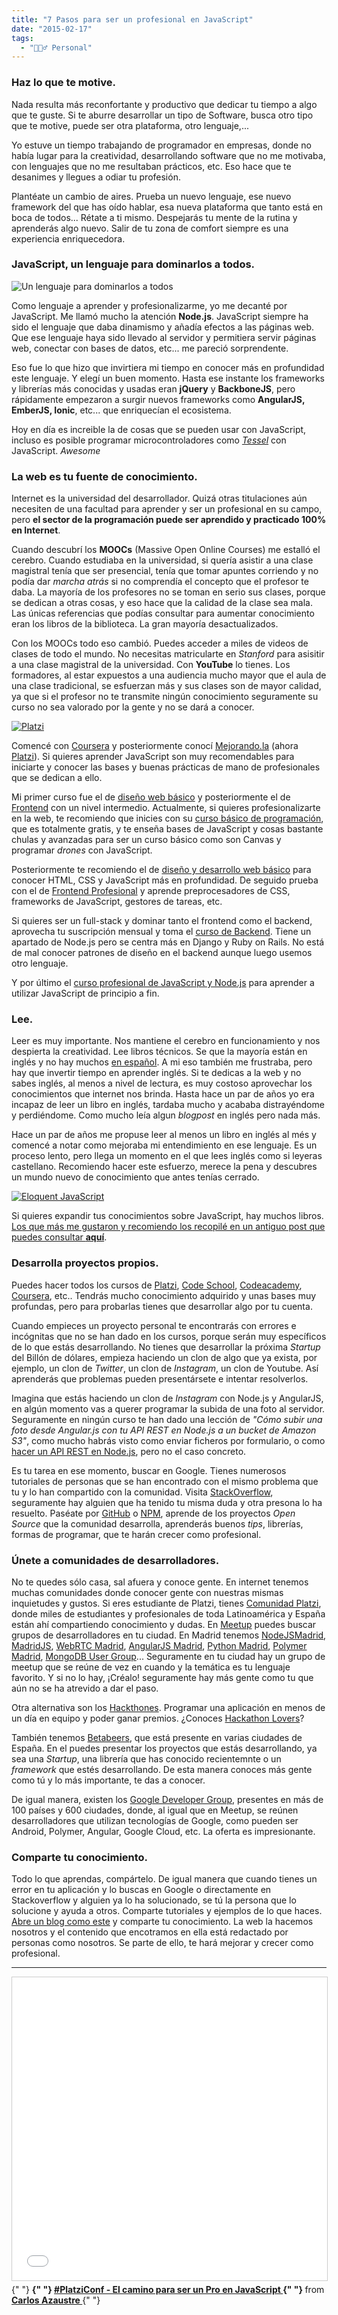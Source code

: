 ```yaml
---
title: "7 Pasos para ser un profesional en JavaScript"
date: "2015-02-17"
tags:
  - "🙋🏻‍♂️ Personal"
---
```


<YouTube videoId="Bg89e__YpE8" />

### Haz lo que te motive.

Nada resulta más reconfortante y productivo que dedicar tu tiempo a algo que te guste. Si te aburre desarrollar un tipo de Software, busca otro tipo que te motive, puede ser otra plataforma, otro lenguaje,...

Yo estuve un tiempo trabajando de programador en empresas, donde no había lugar para la creatividad, desarrollando software que no me motivaba, con lenguajes que no me resultaban prácticos, etc. Eso hace que te desanimes y llegues a odiar tu profesión.

Plantéate un cambio de aires. Prueba un nuevo lenguaje, ese nuevo framework del que has oído hablar, esa nueva plataforma que tanto está en boca de todos... Rétate a ti mismo. Despejarás tu mente de la rutina y aprenderás algo nuevo. Salir de tu zona de comfort siempre es una experiencia enriquecedora.

### JavaScript, un lenguaje para dominarlos a todos.

![Un lenguaje para dominarlos a todos](/images/el-camino-para-ser-un-pro-en-javascript/frodoJS.jpg)

Como lenguaje a aprender y profesionalizarme, yo me decanté por JavaScript. Me llamó mucho la atención **Node.js**. JavaScript siempre ha sido el lenguaje que daba dinamismo y añadía efectos a las páginas web. Que ese lenguaje haya sido llevado al servidor y permitiera servir páginas web, conectar con bases de datos, etc... me pareció sorprendente.

Eso fue lo que hizo que invirtiera mi tiempo en conocer más en profundidad este lenguaje. Y elegí un buen momento. Hasta ese instante los frameworks y librerías más conocidas y usadas eran **jQuery** y **BackboneJS**, pero rápidamente empezaron a surgir nuevos frameworks como **AngularJS, EmberJS, Ionic**, etc... que enriquecían el ecosistema.

Hoy en día es increible la de cosas que se pueden usar con JavaScript, incluso es posible programar microcontroladores como _[Tessel](http://tessel.io)_ con JavaScript. _Awesome_

### La web es tu fuente de conocimiento.

Internet es la universidad del desarrollador. Quizá otras titulaciones aún necesiten de una facultad para aprender y ser un profesional en su campo, pero **el sector de la programación puede ser aprendido y practicado 100% en Internet**.

Cuando descubrí los **MOOCs** (Massive Open Online Courses) me estalló el cerebro. Cuando estudiaba en la universidad, si quería asistir a una clase magistral tenía que ser presencial, tenía que tomar apuntes corriendo y no podía dar _marcha atrás_ si no comprendía el concepto que el profesor te daba. La mayoría de los profesores no se toman en serio sus clases, porque se dedican a otras cosas, y eso hace que la calidad de la clase sea mala. Las únicas referencias que podías consultar para aumentar conocimiento eran los libros de la biblioteca. La gran mayoría desactualizados.

Con los MOOCs todo eso cambió. Puedes acceder a miles de videos de clases de todo el mundo. No necesitas matricularte en _Stanford_ para asisitir a una clase magistral de la universidad. Con **YouTube** lo tienes. Los formadores, al estar expuestos a una audiencia mucho mayor que el aula de una clase tradicional, se esfuerzan más y sus clases son de mayor calidad, ya que si el profesor no te transmite ningún conocimiento seguramente su curso no sea valorado por la gente y no se dará a conocer.

[![Platzi](/images/el-camino-para-ser-un-pro-en-javascript/10475665_807915719276961_6638684059685897925_n.png)](http://platzi.com/c/cazaustre)

Comencé con [Coursera](http://coursera.com) y posteriormente conocí [Mejorando.la](http://platzi.com/c/cazaustre) (ahora [Platzi](http://platzi.com/c/cazaustre)). Si quieres aprender JavaScript son muy recomendables para iniciarte y conocer las bases y buenas prácticas de mano de profesionales que se dedican a ello.

Mi primer curso fue el de [diseño web básico](http://platzi.com/online) y posteriormente el de [Frontend](http://platzi.com/frontend) con un nivel intermedio. Actualmente, si quieres profesionalizarte en la web, te recomiendo que inicies con su [curso básico de programación](http://platzi.com/programación), que es totalmente gratis, y te enseña bases de JavaScript y cosas bastante chulas y avanzadas para ser un curso básico como son Canvas y programar _drones_ con JavaScript.

Posteriormente te recomiendo el de [diseño y desarrollo web básico](http://platzi.com/online) para conocer HTML, CSS y JavaScript más en profundidad. De seguido prueba con el de [Frontend Profesional](http://platzi.com/frontend) y aprende preprocesadores de CSS, frameworks de JavaScript, gestores de tareas, etc.

Si quieres ser un full-stack y dominar tanto el frontend como el backend, aprovecha tu suscripción mensual y toma el [curso de Backend](http://platzi.com/backend). Tiene un apartado de Node.js pero se centra más en Django y Ruby on Rails. No está de mal conocer patrones de diseño en el backend aunque luego usemos otro lenguaje.

Y por último el [curso profesional de JavaScript y Node.js](http://platzi.com/js) para aprender a utilizar JavaScript de principio a fin.

### Lee.

Leer es muy importante. Nos mantiene el cerebro en funcionamiento y nos despierta la creatividad. Lee libros técnicos. Se que la mayoría están en inglés y no hay muchos [en español](https://leanpub.com/aprendiendo-javascript). A mi eso también me frustraba, pero hay que invertir tiempo en aprender inglés. Si te dedicas a la web y no sabes inglés, al menos a nivel de lectura, es muy costoso aprovechar los conocimientos que internet nos brinda. Hasta hace un par de años yo era incapaz de leer un libro en inglés, tardaba mucho y acababa distrayéndome y perdiéndome. Como mucho leía algun _blogpost_ en inglés pero nada más.

Hace un par de años me propuse leer al menos un libro en inglés al més y comencé a notar como mejoraba mi entendimiento en ese lenguaje. Es un proceso lento, pero llega un momento en el que lees inglés como si leyeras castellano. Recomiendo hacer este esfuerzo, merece la pena y descubres un mundo nuevo de conocimiento que antes tenías cerrado.

[![Eloquent JavaScript](/images/el-camino-para-ser-un-pro-en-javascript/ejs_gt9otr.png)](http://www.amazon.es/gp/product/B004OEJNQ0/ref=as_li_tf_tl?ie=UTF8&camp=3626&creative=24790&creativeASIN=B004OEJNQ0&linkCode=as2&tag=pa0f-21)

Si quieres expandir tus conocimientos sobre JavaScript, hay muchos libros. [Los que más me gustaron y recomiendo los recopilé en un antiguo post que puedes consultar **aquí**](/libros-javascript/).

### Desarrolla proyectos propios.

Puedes hacer todos los cursos de [Platzi](http://platzi.com), [Code School](http://codeschool.com), [Codeacademy](http://codeacademy.com), [Coursera](http://coursera.com), etc.. Tendrás mucho conocimiento adquirido y unas bases muy profundas, pero para probarlas tienes que desarrollar algo por tu cuenta.

Cuando empieces un proyecto personal te encontrarás con errores e incógnitas que no se han dado en los cursos, porque serán muy específicos de lo que estás desarrollando. No tienes que desarrollar la próxima _Startup_ del Billón de dólares, empieza haciendo un clon de algo que ya exista, por ejemplo, un clon de _Twitter_, un clon de _Instagram_, un clon de Youtube. Así aprenderás que problemas pueden presentársete e intentar resolverlos.

Imagina que estás haciendo un clon de _Instagram_ con Node.js y AngularJS, en algún momento vas a querer programar la subida de una foto al servidor. Seguramente en ningún curso te han dado una lección de _"Cómo subir una foto desde Angular.js con tu API REST en Node.js a un bucket de Amazon S3"_, como mucho habrás visto como enviar ficheros por formulario, o como [hacer un API REST en Node.js](/como-crear-una-api-rest-usando-node-js/), pero no el caso concreto.

Es tu tarea en ese momento, buscar en Google. Tienes numerosos tutoriales de personas que se han encontrado con el mismo problema que tu y lo han compartido con la comunidad. Visita [StackOverflow](http://stackoverflow.com), seguramente hay alguien que ha tenido tu misma duda y otra presona lo ha resuelto. Paséate por [GitHub](http://github.com) o [NPM](http://npmjs.org/), aprende de los proyectos _Open Source_ que la comunidad desarrolla, aprenderás buenos _tips_, librerías, formas de programar, que te harán crecer como profesional.

### Únete a comunidades de desarrolladores.

No te quedes sólo casa, sal afuera y conoce gente. En internet tenemos muchas comunidades donde conocer gente con nuestras mismas inquietudes y gustos. Si eres estudiante de Platzi, tienes [Comunidad Platzi](https://plus.google.com/107441786043637814526/posts), donde miles de estudiantes y profesionales de toda Latinoamérica y España están ahí compartiendo conocimiento y dudas. En [Meetup](http://meetup.com) puedes buscar grupos de desarrolladores en tu ciudad. En Madrid tenemos [NodeJSMadrid](http://www.meetup.com/Node-js-Madrid/), [MadridJS](http://www.meetup.com/madridjs/), [WebRTC Madrid](), [AngularJS Madrid](http://www.meetup.com/AngularJS_Madrid/), [Python Madrid](http://www.meetup.com/Madrid-Python-Meetup/), [Polymer Madrid](http://www.meetup.com/Madrid-Polymer-Group/), [MongoDB User Group](http://www.meetup.com/Madrid-MongoDB-User-Group/)... Seguramente en tu ciudad hay un grupo de meetup que se reúne de vez en cuando y la temática es tu lenguaje favorito. Y si no lo hay, ¡Créalo! seguramente hay más gente como tu que aún no se ha atrevido a dar el paso.

Otra alternativa son los [Hackthones](http://hackathonlovers.com). Programar una aplicación en menos de un día en equipo y poder ganar premios. ¿Conoces [Hackathon Lovers](http://hackathonlovers.com)?

También tenemos [Betabeers](http://betabeers.com), que está presente en varias ciudades de España. En el puedes presentar los proyectos que estás desarrollando, ya sea una _Startup_, una librería que has conocido recientemnte o un _framework_ que estés desarrollando. De esta manera conoces más gente como tú y lo más importante, te das a conocer.

De igual manera, existen los [Google Developer Group](https://developers.google.com/groups/), presentes en más de 100 países y 600 ciudades, donde, al igual que en Meetup, se reúnen desarrolladores que utilizan tecnologías de Google, como pueden ser Android, Polymer, Angular, Google Cloud, etc. La oferta es impresionante.

### Comparte tu conocimiento.

Todo lo que aprendas, compártelo. De igual manera que cuando tienes un error en tu aplicación y lo buscas en Google o directamente en Stackoverflow y alguien ya lo ha solucionado, se tú la persona que lo solucione y ayuda a otros. Comparte tutoriales y ejemplos de lo que haces. [Abre un blog como este](https://carlosazaustre.es/) y comparte tu conocimiento. La web la hacemos nosotros y el contenido que encotramos en ella está redactado por personas como nosotros. Se parte de ello, te hará mejorar y crecer como profesional.

---

<iframe
  src="//www.slideshare.net/slideshow/embed_code/44387793"
  width="595"
  height="485"
  frameborder="0"
  marginwidth="0"
  marginheight="0"
  scrolling="no"
  style="border:1px solid #CCC; border-width:1px; margin-bottom:5px; max-width: 100%;"
  allowfullscreen
>
  {" "}
</iframe> <div style="margin-bottom:5px">
  {" "}
  <strong>
    {" "}
    <a
      href="//www.slideshare.net/CarlosAzaustre/platzi-conf-carlos-azaustre"
      title="#PlatziConf - El camino para ser un Pro en JavaScript"
      target="_blank"
    >
      #PlatziConf - El camino para ser un Pro en JavaScript
    </a>{" "}
  </strong> from <strong>
    <a href="//www.slideshare.net/CarlosAzaustre" target="_blank">
      Carlos Azaustre
    </a>
  </strong>{" "}
</div>
